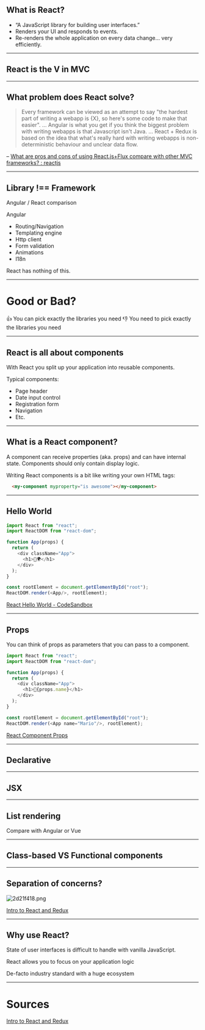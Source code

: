 
## What is React?

- “A JavaScript library for building user interfaces.”
- Renders your UI and responds to events.
- Re-renders the whole application on every data change… very efficiently.

---
## React is the V in MVC

---
## What problem does React solve?

> Every framework can be viewed as an attempt to say "the hardest part of writing a webapp is {X}, so here's some code to make that easier".
> …
> Angular is what you get if you think the biggest problem with writing webapps is that Javascript isn't Java.
> …
> React + Redux is based on the idea that what's really hard with writing webapps is non-deterministic behaviour and unclear data flow.

– [What are pros and cons of using React.js+Flux compare with other MVC frameworks? : reactjs](https://www.reddit.com/r/reactjs/comments/39wsfi/what_are_pros_and_cons_of_using_reactjsflux/cs7msvp)

---
## Library !== Framework
Angular / React comparison

Angular
- Routing/Navigation
- Templating engine
- Http client
- Form validation
- Animations
- I18n

React has nothing of this.

---
# Good or Bad?
👍 You can pick exactly the libraries you need
👎 You need to pick exactly the libraries you need

---
## React is all about components
With React you split up your application into reusable components.

Typical components:
- Page header
- Date input control
- Registration form
- Navigation
- Etc.

---
## What is a React component?
A component can receive properties (aka. props) and can have internal state.
Components should only contain display logic.

Writing React components is a bit like writing your own HTML tags:

```html
  <my-component myproperty="is awesome"></my-component>
```

---

## Hello World

```javascript
import React from "react";
import ReactDOM from "react-dom";

function App(props) {
  return (
    <div className="App">
      <h1>👋🌍</h1>
    </div>
  );
}

const rootElement = document.getElementById("root");
ReactDOM.render(<App/>, rootElement);
```

[React Hello World - CodeSandbox](https://codesandbox.io/s/n7lrkrxvj0)

---

## Props

You can think of props as parameters that you can pass to a component.

```javascript
import React from "react";
import ReactDOM from "react-dom";

function App(props) {
  return (
    <div className="App">
      <h1>👋{props.name}</h1>
    </div>
  );
}

const rootElement = document.getElementById("root");
ReactDOM.render(<App name="Mario"/>, rootElement);
```

[React Component Props](https://codesandbox.io/s/ql5k7j3q6j)

---
## Declarative

---
## JSX

---
## List rendering
Compare with Angular or Vue

---
## Class-based  VS Functional components

---
## Separation of concerns?

![2d21f418.png](:storage/52dc82ac-4ee1-4726-b68d-448bbee9f4d3/2d21f418.png)

[Intro to React and Redux](https://blog.isquaredsoftware.com/presentations/2018-03-react-redux-intro/#/23)

---
## Why use React?

State of user interfaces is difficult to handle with vanilla JavaScript.

React allows you to focus on your application logic

De-facto industry standard with a huge ecosystem

---
# Sources
[Intro to React and Redux](https://blog.isquaredsoftware.com/presentations/2018-03-react-redux-intro)
